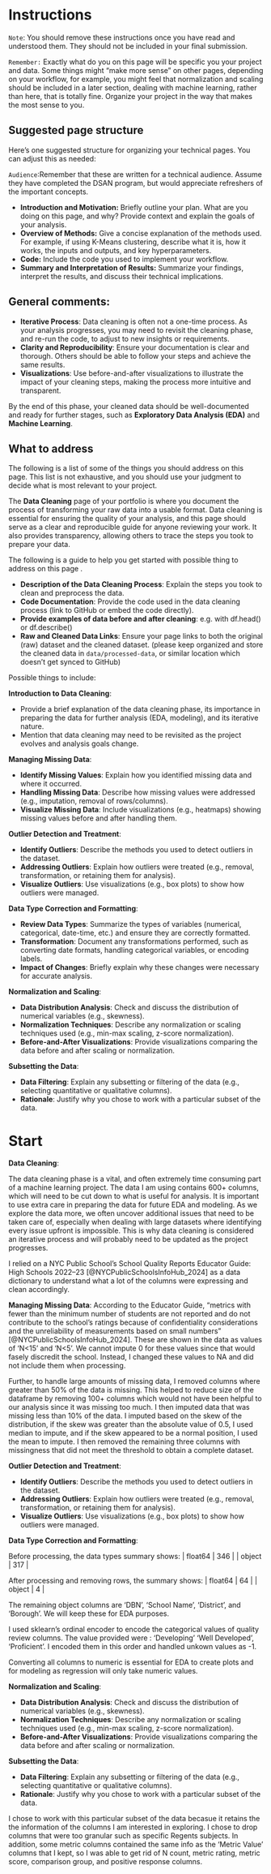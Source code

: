 # Instructions 

`Note`: You should remove these instructions once you have read and understood them. They should not be included in your final submission.

`Remember:` Exactly what do you on this page will be specific you your project and data. Some things might "make more sense" on other pages, depending on your workflow, for example, you might feel that normalization and scaling should be included in a later section, dealing with machine learning, rather than here, that is totally fine. Organize your project in the way that makes the most sense to you.  

## Suggested page structure

Here’s one suggested structure for organizing your technical pages. You can adjust this as needed:

`Audience`:Remember that these are written for a technical audience. Assume they have completed the DSAN program, but would appreciate refreshers of the important concepts. 

- **Introduction and Motivation:** Briefly outline your plan. What are you doing on this page, and why? Provide context and explain the goals of your analysis.
- **Overview of Methods:** Give a concise explanation of the methods used. For example, if using K-Means clustering, describe what it is, how it works, the inputs and outputs, and key hyperparameters.
- **Code:** Include the code you used to implement your workflow.
- **Summary and Interpretation of Results:** Summarize your findings, interpret the results, and discuss their technical implications.

## General comments:

- **Iterative Process**: Data cleaning is often not a one-time process. As your analysis progresses, you may need to revisit the cleaning phase, and re-run the code, to adjust to new insights or requirements.
- **Clarity and Reproducibility**: Ensure your documentation is clear and thorough. Others should be able to follow your steps and achieve the same results.
- **Visualizations**: Use before-and-after visualizations to illustrate the impact of your cleaning steps, making the process more intuitive and transparent.

By the end of this phase, your cleaned data should be well-documented and ready for further stages, such as **Exploratory Data Analysis (EDA)** and **Machine Learning**.

## What to address 

The following is a list of some of the things you should address on this page. This list is not exhaustive, and you should use your judgment to decide what is most relevant to your project.

The **Data Cleaning** page of your portfolio is where you document the process of transforming your raw data into a usable format. Data cleaning is essential for ensuring the quality of your analysis, and this page should serve as a clear and reproducible guide for anyone reviewing your work. It also provides transparency, allowing others to trace the steps you took to prepare your data.

The following is a guide to help you get started with possible thing to address on this page .

- **Description of the Data Cleaning Process**: Explain the steps you took to clean and preprocess the data.
- **Code Documentation**: Provide the code used in the data cleaning process (link to GitHub or embed the code directly).
- **Provide examples of data before and after cleaning**: e.g. with df.head() or df.describe()
- **Raw and Cleaned Data Links**: Ensure your page links to both the original (raw) dataset and the cleaned dataset. (please keep organized and store the cleaned data in `data/processed-data`, or similar location which doesn't get synced to GitHub)

Possible things to include:

**Introduction to Data Cleaning**:

- Provide a brief explanation of the data cleaning phase, its importance in preparing the data for further analysis (EDA, modeling), and its iterative nature.
- Mention that data cleaning may need to be revisited as the project evolves and analysis goals change.

**Managing Missing Data**:

- **Identify Missing Values**: Explain how you identified missing data and where it occurred.
- **Handling Missing Data**: Describe how missing values were addressed (e.g., imputation, removal of rows/columns).
- **Visualize Missing Data**: Include visualizations (e.g., heatmaps) showing missing values before and after handling them.

**Outlier Detection and Treatment**:

- **Identify Outliers**: Describe the methods you used to detect outliers in the dataset.
- **Addressing Outliers**: Explain how outliers were treated (e.g., removal, transformation, or retaining them for analysis).
- **Visualize Outliers**: Use visualizations (e.g., box plots) to show how outliers were managed.


**Data Type Correction and Formatting**:

- **Review Data Types**: Summarize the types of variables (numerical, categorical, date-time, etc.) and ensure they are correctly formatted.
- **Transformation**: Document any transformations performed, such as converting date formats, handling categorical variables, or encoding labels.
- **Impact of Changes**: Briefly explain why these changes were necessary for accurate analysis.

**Normalization and Scaling**:

- **Data Distribution Analysis**: Check and discuss the distribution of numerical variables (e.g., skewness).
- **Normalization Techniques**: Describe any normalization or scaling techniques used (e.g., min-max scaling, z-score normalization).
- **Before-and-After Visualizations**: Provide visualizations comparing the data before and after scaling or normalization.

**Subsetting the Data**:

- **Data Filtering**: Explain any subsetting or filtering of the data (e.g., selecting quantitative or qualitative columns).
- **Rationale**: Justify why you chose to work with a particular subset of the data.


# Start

**Data Cleaning**:

The data cleaning phase is a vital, and often extremely time consuming part of a machine learning project. The data I am using contains 600+ columns, which will need to be cut down to what is useful for analysis. It is important to use extra care in preparing the data for future EDA and modeling. As we explore the data more, we often uncover additional issues that need to be taken care of, especially when dealing with large datasets where identifying every issue upfront is impossible. This is why data cleaning is considered an iterative process and will probably need to be updated as the project progresses.

I relied on a NYC Public School's School Quality Reports Educator Guide: High Schools 2022–23 [@NYCPublicSchoolsInfoHub_2024] as a data dictionary to understand what a lot of the columns were expressing and clean accordingly.

**Managing Missing Data**:
According to the Educator Guide, "metrics with fewer than the minimum number of students are not reported and do not
contribute to the school’s ratings because of confidentiality considerations and the unreliability of measurements based on small numbers" [@NYCPublicSchoolsInfoHub_2024]. These are shown in the data as values of 'N<15' and 'N<5'. We cannot impute 0 for these values since that would fasely discredit the school. Instead, I changed these values to NA and did not include them when processing. 

Further, to handle large amounts of missing data, I removed columns where greater than 50% of the data is missing. This helped to reduce size of the dataframe by removing 100+ columns which would not have been helpful to our analysis since it was missing too much. I then imputed data that was missing less than 10% of the data. I imputed based on the skew of the distribution, if the skew was greater than the absolute value of 0.5, I used median to impute, and if the skew appeared to be a normal position, I used the mean to impute. I then removed the remaining three columns with missingness that did not meet the threshold to obtain a complete dataset.


**Outlier Detection and Treatment**:

- **Identify Outliers**: Describe the methods you used to detect outliers in the dataset.
- **Addressing Outliers**: Explain how outliers were treated (e.g., removal, transformation, or retaining them for analysis).
- **Visualize Outliers**: Use visualizations (e.g., box plots) to show how outliers were managed.


**Data Type Correction and Formatting**:

Before processing, the data types summary shows:
| float64 | 346 |
| object | 317 |

After processing and removing rows, the summary shows:
| float64 | 64 |
| object | 4 |

The remaining object columns are 'DBN', 'School Name', 'District', and 'Borough'. We will keep these for EDA purposes. 

I used sklearn's ordinal encoder to encode the categorical values of quality review columns. The value provided were : 'Developing' 'Well Developed', 'Proficient'. I encoded them in this order and handled unkown values as -1.

Converting all columns to numeric is essential for EDA to create plots and for modeling as regression will only take numeric values.

**Normalization and Scaling**:

- **Data Distribution Analysis**: Check and discuss the distribution of numerical variables (e.g., skewness).
- **Normalization Techniques**: Describe any normalization or scaling techniques used (e.g., min-max scaling, z-score normalization).
- **Before-and-After Visualizations**: Provide visualizations comparing the data before and after scaling or normalization.

**Subsetting the Data**:

- **Data Filtering**: Explain any subsetting or filtering of the data (e.g., selecting quantitative or qualitative columns).
- **Rationale**: Justify why you chose to work with a particular subset of the data.

I chose to work with this particular subset of the data becasue it retains the the information of the columns I am interested in exploring. I chose to drop columns that were too granular such as specific Regents subjects. In addition, some metric columns contained the same info as the 'Metric Value' columns that I kept, so I was able to get rid of N count, metric rating, metric score, comparison group, and positive response columns.




